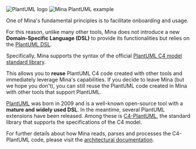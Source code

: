 
<div className="flex flex-col w-full md:w-1/2 pl-0 md:pl-10 mt-5 md:mt-0 mx-auto">
  <Image
    src={logoPlantUML}
    className="h-20 w-auto mb-10 mx-auto my-auto"
    alt="PlantUML logo"
  />
  <Image
    src={minaPlantUML}
    className="w-full mx-auto my-auto border-solid border-dark-primary border"
    alt="Mina PlantUML example"
  />
</div>

One of Mina's fundamental principles is to facilitate onboarding and usage.

For this reason, unlike many other tools, Mina does not introduce a new **Domain-Specific Language (DSL)** to provide its functionalities but relies on the [PlantUML DSL](https://plantuml.com/guide).

Specifically, Mina supports the syntax of the official [PlantUML C4 model standard library](https://github.com/plantuml-stdlib/C4-PlantUML).

This allows you to **reuse** PlantUML C4 code created with other tools and immediately leverage Mina's capabilities. If you decide to leave Mina (but we hope you don't), you can still reuse the PlantUML code created in Mina with other tools that support PlantUML.

[PlantUML](https://plantuml.com) was born in 2009 and is a well-known open-source tool with a **mature and widely used DSL**. In the meantime, several PlantUML extensions have been released. Among these is [C4-PlantUML](https://github.com/plantuml-stdlib/C4-PlantUML), the standard library that supports the specifications of the C4 model.

For further details about how Mina reads, parses and processes the C4-PlantUML code, please visit the [architectural documentation](/en/docs/mina/architecture/modules#plantuml-parser).
